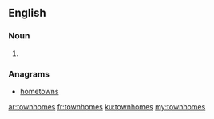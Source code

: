==English==

===Noun===
{{head|en|noun plural form}}

# {{plural of|townhome|lang=en}}

===Anagrams===
* [[hometowns#English|hometowns]]

[[ar:townhomes]]
[[fr:townhomes]]
[[ku:townhomes]]
[[my:townhomes]]